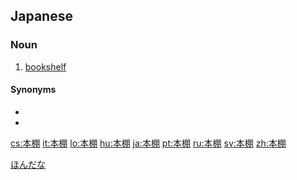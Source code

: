 ==Japanese==
{{ja-kanjitab|ほん|たな|k2=だな|r=y}}

===Noun===
{{ja-noun|ほんだな}}

# [[bookshelf]]

====Synonyms====
* {{ja-r|書架|しょか}}
* {{ja-r|書棚|しょだな}}

[[Category:ja:Furniture|ほんだな]]

[[cs:本棚]]
[[it:本棚]]
[[lo:本棚]]
[[hu:本棚]]
[[ja:本棚]]
[[pt:本棚]]
[[ru:本棚]]
[[sv:本棚]]
[[zh:本棚]]